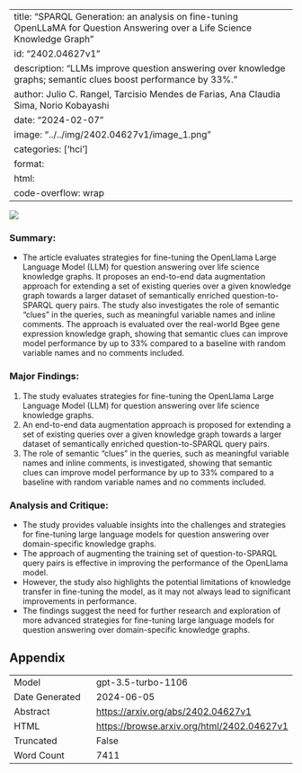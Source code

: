 
---
title: "SPARQL Generation: an analysis on fine-tuning OpenLLaMA for Question Answering over a Life Science Knowledge Graph"
id: "2402.04627v1"
description: "LLMs improve question answering over knowledge graphs; semantic clues boost performance by 33%."
author: Julio C. Rangel, Tarcisio Mendes de Farias, Ana Claudia Sima, Norio Kobayashi
date: "2024-02-07"
image: "../../img/2402.04627v1/image_1.png"
categories: ['hci']
format:
  html:
    code-overflow: wrap
---

![](../../img/2402.04627v1/image_1.png)

### Summary:
- The article evaluates strategies for fine-tuning the OpenLlama Large Language Model (LLM) for question answering over life science knowledge graphs. It proposes an end-to-end data augmentation approach for extending a set of existing queries over a given knowledge graph towards a larger dataset of semantically enriched question-to-SPARQL query pairs. The study also investigates the role of semantic "clues" in the queries, such as meaningful variable names and inline comments. The approach is evaluated over the real-world Bgee gene expression knowledge graph, showing that semantic clues can improve model performance by up to 33% compared to a baseline with random variable names and no comments included.

### Major Findings:
1. The study evaluates strategies for fine-tuning the OpenLlama Large Language Model (LLM) for question answering over life science knowledge graphs.
2. An end-to-end data augmentation approach is proposed for extending a set of existing queries over a given knowledge graph towards a larger dataset of semantically enriched question-to-SPARQL query pairs.
3. The role of semantic "clues" in the queries, such as meaningful variable names and inline comments, is investigated, showing that semantic clues can improve model performance by up to 33% compared to a baseline with random variable names and no comments included.

### Analysis and Critique:
- The study provides valuable insights into the challenges and strategies for fine-tuning large language models for question answering over domain-specific knowledge graphs.
- The approach of augmenting the training set of question-to-SPARQL query pairs is effective in improving the performance of the OpenLlama model.
- However, the study also highlights the potential limitations of knowledge transfer in fine-tuning the model, as it may not always lead to significant improvements in performance.
- The findings suggest the need for further research and exploration of more advanced strategies for fine-tuning large language models for question answering over domain-specific knowledge graphs.

## Appendix

|          |          |
|----------|----------|
| Model     | gpt-3.5-turbo-1106       |
| Date Generated     | 2024-06-05       |
| Abstract | [https://arxiv.org/abs/2402.04627v1](https://arxiv.org/abs/2402.04627v1)        |
| HTML     | [https://browse.arxiv.org/html/2402.04627v1](https://browse.arxiv.org/html/2402.04627v1)       |
| Truncated       | False       |
| Word Count       | 7411       |